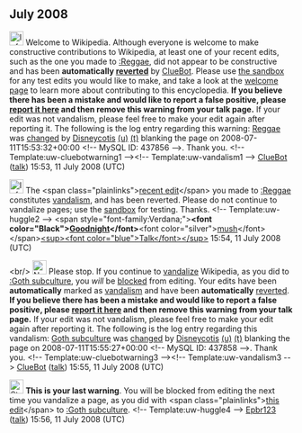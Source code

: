 <article id="18396651" title=User talk:Disneycotis>
	<talkpage id="18396651" title="User talk:Disneycotis">


== July 2008 ==
[[Image:Information.svg|left|25px]] Welcome to Wikipedia. Although everyone is welcome to make constructive contributions to Wikipedia, at least one of your recent edits, such as the one you made to [[:Reggae]], did not appear to be constructive and has been '''automatically [[Help:Reverting|reverted]]''' by [[User:ClueBot|ClueBot]].  Please use [[Wikipedia:Sandbox|the sandbox]] for any test edits you would like to make, and take a look at the [[Wikipedia:Introduction|welcome page]] to learn more about contributing to this encyclopedia.  '''If you believe there has been a mistake and would like to report a false positive, please [[User:ClueBot/FalsePositives|report it here]] and then remove this warning from your talk page.'''  If your edit was not vandalism, please feel free to make your edit again after reporting it. The following is the log entry regarding this warning: [[Reggae]] was [http://en.wikipedia.org/w/index.php?title=Reggae&amp;diff=225034401&amp;oldid=224739506 changed] by [[Special:Contributions/Disneycotis|Disneycotis]] [[User:Disneycotis|(u)]] [[User talk:Disneycotis|(t)]] blanking the page on 2008-07-11T15:53:32+00:00 &lt;!-- MySQL ID: 437856 --&gt;. Thank you. &lt;!-- Template:uw-cluebotwarning1 --&gt;&lt;!-- Template:uw-vandalism1 --&gt; [[User:ClueBot|ClueBot]] ([[User talk:ClueBot|talk]]) 15:53, 11 July 2008 (UTC)

[[Image:Information.png|25px]] The &lt;span class=&quot;plainlinks&quot;&gt;[http://en.wikipedia.org/wiki/Reggae?diff=225034489 recent edit]&lt;/span&gt; you made to [[:Reggae]] constitutes [[Wikipedia:Vandalism|vandalism]], and has been reverted. Please do not continue to vandalize pages; use the [[Wikipedia:Sandbox|sandbox]] for testing. Thanks. &lt;!-- Template:uw-huggle2 --&gt; &lt;span style=&quot;font-family:Verdana;&quot;&gt;'''&lt;font color=&quot;Black&quot;&gt;[[User:Goodnightmush|Goodnight]]&lt;/font&gt;'''&lt;font color=&quot;silver&quot;&gt;[[User:Goodnightmush|mush]]&lt;/font&gt;&lt;/span&gt;[[User talk:Goodnightmush|&lt;sup&gt;&lt;font color=&quot;blue&quot;&gt;Talk&lt;/font&gt;&lt;/sup&gt;]] 15:54, 11 July 2008 (UTC)

&lt;br/&gt;
[[Image:Nuvola apps important.svg|left|25px]] Please stop. If you continue to [[Wikipedia:Vandalism|vandalize]] Wikipedia, as you did to [[:Goth subculture]], you ''will'' be [[Wikipedia:Blocking policy|blocked]] from editing. Your edits have been '''automatically''' marked as [[Wikipedia:Vandalism|vandalism]] and have been '''automatically''' [[Help:Reverting|reverted]].  '''If you believe there has been a mistake and would like to report a false positive, please [[User:ClueBot/FalsePositives|report it here]] and then remove this warning from your talk page.'''  If your edit was not vandalism, please feel free to make your edit again after reporting it. The following is the log entry regarding this vandalism: [[Goth subculture]] was [http://en.wikipedia.org/w/index.php?title=Goth+subculture&amp;diff=225034722&amp;oldid=224617216 changed] by [[Special:Contributions/Disneycotis|Disneycotis]] [[User:Disneycotis|(u)]] [[User talk:Disneycotis|(t)]] blanking the page on 2008-07-11T15:55:27+00:00 &lt;!-- MySQL ID: 437858 --&gt;. Thank you. &lt;!-- Template:uw-cluebotwarning3 --&gt;&lt;!-- Template:uw-vandalism3 --&gt; [[User:ClueBot|ClueBot]] ([[User talk:ClueBot|talk]]) 15:55, 11 July 2008 (UTC)

[[Image:Stop hand nuvola.svg|25px]] '''This is your last warning'''. You will be blocked from editing the next time you vandalize a page, as you did with &lt;span class=&quot;plainlinks&quot;&gt;[http://en.wikipedia.org/wiki/Goth_subculture?diff=225034809 this edit]&lt;/span&gt; to [[:Goth subculture]]. &lt;!-- Template:uw-huggle4 --&gt; [[User:Epbr123|Epbr123]] ([[User talk:Epbr123|talk]]) 15:56, 11 July 2008 (UTC)
	</talkpage>
</article>